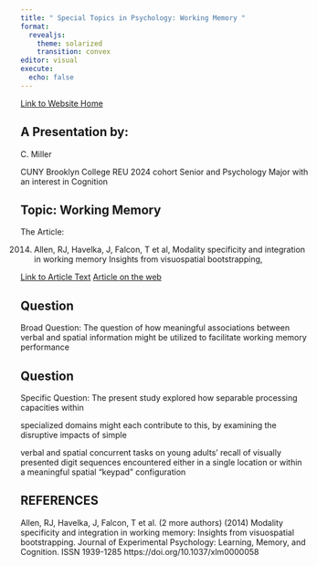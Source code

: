 ```yaml
---
title: " Special Topics in Psychology: Working Memory "
format:
  revealjs:
    theme: solarized
    transition: convex
editor: visual
execute:
  echo: false
---
```




[Link to Website Home](https://miller-c-r.github.io/cm_nsf_reu_didactics/)

## A Presentation by:

C. Miller

CUNY Brooklyn College REU 2024 cohort
Senior and Psychology Major with an interest in Cognition

## Topic: Working Memory

The Article:

(2014) Allen, RJ, Havelka, J, Falcon, T et al, Modality specificity and integration in working memory Insights from visuospatial bootstrapping, 

[Link to Article Text](Modality_integration.pdf)
[Article on the web](https://psycnet.apa.org/doiLanding?doi=10.1037%2Fxlm0000058)


## Question

Broad Question: The question of how meaningful associations between verbal and spatial information might be utilized to facilitate working memory performance 

## Question

Specific Question: The present study explored how separable processing capacities within

specialized domains might each contribute to this, by examining the disruptive impacts of simple 

verbal and spatial concurrent tasks on young adults’ recall of visually presented digit sequences encountered either in a single location or within a meaningful spatial “keypad” configuration

## REFERENCES {.scrollable}


Allen, RJ, Havelka, J, Falcon, T et al. (2 more authors) (2014) Modality specificity and
integration in working memory: Insights from visuospatial bootstrapping. Journal of
Experimental Psychology: Learning, Memory, and Cognition. ISSN 1939-1285
https://doi.org/10.1037/xlm0000058